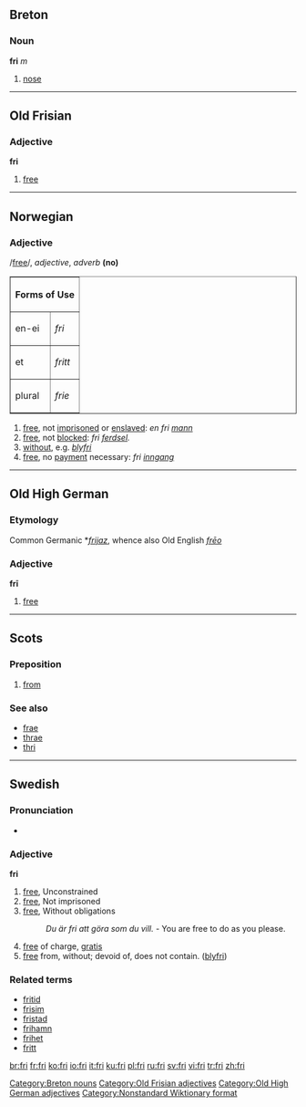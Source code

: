 ==Breton==

===Noun===
'''fri''' ''m''

# [[nose]]

[[Category:Breton nouns]]

----

==Old Frisian==

===Adjective===
'''fri'''

# [[free]]

[[Category:Old Frisian adjectives]]

----

==Norwegian==

===Adjective===
/[[Pronunciation guide|free]]/, ''adjective'', ''adverb'' '''(no)'''

<table border="1">
<tr><th colspan="2">Forms of Use</th></tr>
<tr><td>en-ei</td><td>''fri''</td></tr>
<tr><td>et</td><td>''fritt''</td></tr>
<tr><td>plural</td><td>''frie''</td></tr>
</table>

# [[free]], not [[imprisoned]] or [[enslaved]]: ''en fri [[mann]]''
# [[free]], not [[blocked]]: ''fri [[ferdsel]].''
# [[without]], e.g. ''[[bly]]fri''
# [[free]], no [[payment]] necessary: ''fri [[inngang]]''

----

==Old High German==

===Etymology===
Common Germanic *''[[frijaz]]'', whence also Old English ''[[frēo]]''

===Adjective===
'''frī'''

# [[free]]

[[Category:Old High German adjectives]]

----
==Scots==

===Preposition===
{{sco-prep}}

# {{South Scots|lang=sco}} [[from]]

===See also===
* [[frae]]
* [[thrae]]
* [[thri]]

----

==Swedish==

===Pronunciation===
*{{audio|Sv-fri.ogg|audio}}

===Adjective===
{{sv-adj|n=fritt}}
'''fri'''

# [[free]], Unconstrained
# [[free]], Not imprisoned
# [[free]], Without obligations
#:''Du är fri att göra som du vill.'' - You are free to do as you please.
# [[free]] of charge, [[gratis]]
# [[free]] from, without; devoid of, does not contain. ([[blyfri]])

===Related terms===
*[[fritid]]
*[[frisim]]
*[[fristad]]
*[[frihamn]]
*[[frihet]]
*[[fritt#Adverb|fritt]]

<!-- 2 parts of speech in one heading --><!--- which language does this refer to? --->

[[Category:Nonstandard Wiktionary format]]

[[br:fri]]
[[fr:fri]]
[[ko:fri]]
[[io:fri]]
[[it:fri]]
[[ku:fri]]
[[pl:fri]]
[[ru:fri]]
[[sv:fri]]
[[vi:fri]]
[[tr:fri]]
[[zh:fri]]
